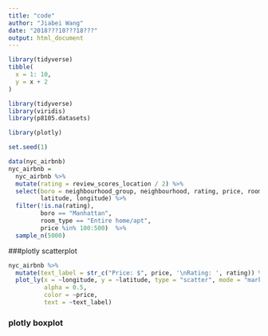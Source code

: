```yaml
---
title: "code"
author: "Jiabei Wang"
date: "2018???10???18???"
output: html_document
---
```


```r
library(tidyverse)
tibble(
  x = 1: 10,
  y = x + 2
)
```


```r
library(tidyverse)
library(viridis)
library(p8105.datasets)

library(plotly)

```

```r
set.seed(1)

data(nyc_airbnb)
nyc_airbnb = 
  nyc_airbnb %>% 
  mutate(rating = review_scores_location / 2) %>%
  select(boro = neighbourhood_group, neighbourhood, rating, price, room_type,
         latitude, longitude) %>%
  filter(!is.na(rating), 
         boro == "Manhattan",
         room_type == "Entire home/apt",
         price %in% 100:500)  %>% 
  sample_n(5000)
```

###plotly scatterplot
```r
nyc_airbnb %>%
  mutate(text_label = str_c("Price: $", price, '\nRating: ', rating)) %>% 
  plot_ly(x = ~longitude, y = ~latitude, type = "scatter", mode = "markers",
          alpha = 0.5, 
          color = ~price,
          text = ~text_label)
```

### plotly boxplot


